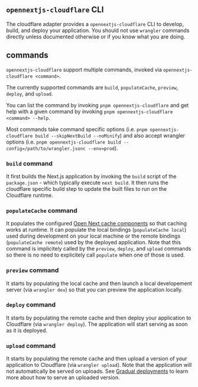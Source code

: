 
## `opennextjs-cloudflare` CLI

The cloudflare adapter provides a `opennextjs-cloudflare` CLI to develop, build, and deploy your application. You should not use `wrangler` commands directly unless documented otherwise or if you know what you are doing.

## commands

`opennextjs-cloudflare` support multiple commands, invoked via `opennextjs-cloudflare <command>`.

The currently supported commands are `build`, `populateCache`, `preview`, `deploy`, and `upload`.

You can list the command by invoking `pnpm opennextjs-cloudflare` and get help with a given command by invoking `pnpm opennextjs-cloudflare <command> --help`.

Most commands take command specific options (i.e. `pnpm opennextjs-cloudflare build --skipNextBuild --noMinify`) and also accept wrangler options (i.e. `pnpm opennextjs-cloudflare build --config=/path/to/wrangler.jsonc --env=prod`).

### `build` command

It first builds the Next.js application by invoking the `build` script of the `package.json` - which typically execute `next build`. It then runs the cloudflare specific build step to update the built files to run on the Cloudflare runtime.

### `populateCache` command

It populates the configured [Open Next cache components](/cloudflare/caching) so that caching works at runtime. It can populate the local bindings (`populateCache local`) used during development on your local machine or the remote bindings (`populateCache remote`) used by the deployed application. Note that this command is implicitely called by the `preview`, `deploy`, and `upload` commands so there is no need to explicitely call `populate` when one of those is used.

### `preview` command

It starts by populating the local cache and then launch a local developement server (via `wrangler dev`) so that you can preview the application locally.

### `deploy` command

It starts by populating the remote cache and then deploy your application to Cloudflare (via `wrangler deploy`). The application will start serving as soon as it is deployed.

### `upload` command

It starts by populating the remote cache and then upload a version of your application to Cloudflare (via `wrangler upload`). Note that the application will not automatically be served on uploads. See [Gradual deployments](https://developers.cloudflare.com/workers/configuration/versions-and-deployments/gradual-deployments/) to learn more about how to serve an uploaded version.
